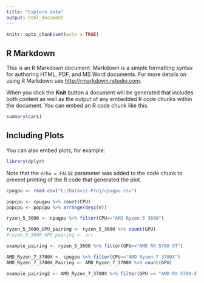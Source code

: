 ```yaml
---
title: "Explore data"
output: html_document
---
```


```r
knitr::opts_chunk$set(echo = TRUE)
```

## R Markdown

This is an R Markdown document. Markdown is a simple formatting syntax for authoring HTML, PDF, and MS Word documents. For more details on using R Markdown see <http://rmarkdown.rstudio.com>.

When you click the **Knit** button a document will be generated that includes both content as well as the output of any embedded R code chunks within the document. You can embed an R code chunk like this:

```r
summary(cars)
```

## Including Plots

You can also embed plots, for example:

```r
library(dplyr)
```

Note that the `echo = FALSE` parameter was added to the code chunk to prevent printing of the R code that generated the plot.

```r
cpugpu <- read.csv("E:/Dataviz-Proj/cpugpu.csv")
```


```r
popcpu <- cpugpu %>% count(CPU)
popcpu <- popcpu %>% arrange(desc(n))
```

```r
ryzen_5_3600 <- cpugpu %>% filter(CPU=="AMD Ryzen 5 3600")
```

```r
ryzen_5_3600_GPU_pairing <- ryzen_5_3600 %>% count(GPU)
#ryzen_5_3600_GPU_pairing <- arr
```

```r
example_pairing <- ryzen_5_3600 %>% filter(GPU=="AMD RX 5700-XT")
```

```r
AMD_Ryzen_7_3700X <- cpugpu %>% filter(CPU=="AMD Ryzen 7 3700X")
AMD_Ryzen_7_3700X_Pairing <- AMD_Ryzen_7_3700X %>% count(GPU)
```

```r
example_pairing2 <- AMD_Ryzen_7_3700X %>% filter(GPU == "AMD RX 5700-XT")
```

```r

```

